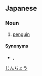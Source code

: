 ==Japanese==
{{ja-kanjitab|じん|ちょう|yomi=o}}

===Noun===
{{ja-noun|じんちょう}}

# [[penguin]]

====Synonyms====
* {{ja-r|企鵝|きが}}, {{ja-r|ペンギン}}

[[Category:ja:Penguins|じんちょう]]